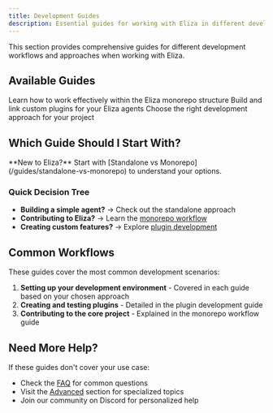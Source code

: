 ```yaml
---
title: Development Guides
description: Essential guides for working with Eliza in different development scenarios
---
```


This section provides comprehensive guides for different development workflows and approaches when working with Eliza.

## Available Guides

<Cards>
  <Card href="/guides/monorepo-workflow" title="Monorepo Workflow">
    Learn how to work effectively within the Eliza monorepo structure
  </Card>
  <Card href="/guides/plugin-development-linking" title="Plugin Development & Linking">
    Build and link custom plugins for your Eliza agents
  </Card>
  <Card href="/guides/standalone-vs-monorepo" title="Standalone vs Monorepo">
    Choose the right development approach for your project
  </Card>
</Cards>

## Which Guide Should I Start With?

<Callout type="info">
  **New to Eliza?** Start with [Standalone vs Monorepo](/guides/standalone-vs-monorepo) to understand your options.
</Callout>

### Quick Decision Tree

- **Building a simple agent?** → Check out the standalone approach
- **Contributing to Eliza?** → Learn the [monorepo workflow](/guides/monorepo-workflow)
- **Creating custom features?** → Explore [plugin development](/guides/plugin-development-linking)

## Common Workflows

These guides cover the most common development scenarios:

1. **Setting up your development environment** - Covered in each guide based on your chosen approach
2. **Creating and testing plugins** - Detailed in the plugin development guide
3. **Contributing to the core project** - Explained in the monorepo workflow guide

## Need More Help?

If these guides don't cover your use case:

- Check the [FAQ](/faq) for common questions
- Visit the [Advanced](/advanced) section for specialized topics
- Join our community on Discord for personalized help